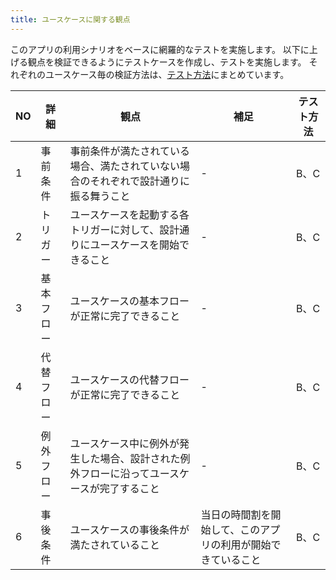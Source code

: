```yaml
---
title: ユースケースに関する観点
---
```


このアプリの利用シナリオをベースに網羅的なテストを実施します。
以下に上げる観点を検証できるようにテストケースを作成し、テストを実施します。
それぞれのユースケース毎の検証方法は、[テスト方法](../functional-testing.mdx#テスト方法)にまとめています。

| NO | 詳細 | 観点 | 補足 | テスト方法 |
| --- | --- | --- | --- | --- |
| 1 | 事前条件 | 事前条件が満たされている場合、満たされていない場合のそれぞれで設計通りに振る舞うこと | - | B、C |
| 2 | トリガー | ユースケースを起動する各トリガーに対して、設計通りにユースケースを開始できること | - | B、C |
| 3 | 基本フロー | ユースケースの基本フローが正常に完了できること | - | B、C |
| 4 | 代替フロー | ユースケースの代替フローが正常に完了できること | - | B、C |
| 5 | 例外フロー | ユースケース中に例外が発生した場合、設計された例外フローに沿ってユースケースが完了すること | - | B、C |
| 6 | 事後条件 | ユースケースの事後条件が満たされていること | 当日の時間割を開始して、このアプリの利用が開始できていること | B、C |
